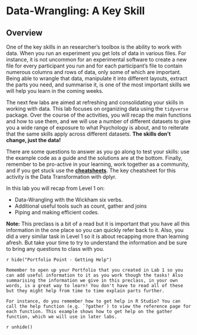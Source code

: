 # Data-Wrangling: A Key Skill

## Overview

One of the key skills in an researcher's toolbox is the ability to work with data. When you run an experiment you get lots of data in various files. For instance, it is not uncommon for an experimental software to create a new file for every participant you run and for each participant's file to contain numerous columns and rows of data, only some of which are important. Being able to wrangle that data, manipulate it into different layouts, extract the parts you need, and summarise it, is one of the most important skills we will help you learn in the coming weeks.

The next few labs are aimed at refreshing and consolidating your skills in working with data. This lab focuses on organizing data using the `tidyverse` package. Over the course of the activities, you will recap the main functions and how to use them, and we will use a number of different datasets to give you a wide range of exposure to what Psychology is about, and to reiterate that the same skills apply across different datasets. **The skills don't change, just the data!**

There are some questions to answer as you go along to test your skills: use the example code as a guide and the solutions are at the bottom. Finally, remember to be pro-active in your learning, work together as a community, and if you get stuck use the **[cheatsheets](https://www.rstudio.com/resources/cheatsheets/)**. The key cheatsheet for this activity is the Data Transformation with dplyr.

In this lab you will recap from Level 1 on:

* Data-Wrangling with the Wickham six verbs.
* Additional useful tools such as count, gather and joins
* Piping and making efficient codes.

**Note:** This preclass is a bit of a read but it is important that you have all this information in the one place so you can quickly refer back to it. Also, you did a very similar task in Level 1 so it is about recapping more than learning afresh. But take your time to try to understand the information and be sure to bring any questions to class with you.

`r hide("Portfolio Point - Getting Help")`
```block
Remember to open up your Portfolio that you created in Lab 1 so you can add useful information to it as you work though the tasks! Also summarising the information we give in this preclass, in your own words, is a great way to learn! You don't have to read all of these but they might help from time to time explain parts further.
    
For instance, do you remember how to get help in R Studio? You can call the help function (e.g. `?gather`) to view the reference page for each function. This example shows how to get help on the gather function, which we will use in later labs.
```
`r unhide()`